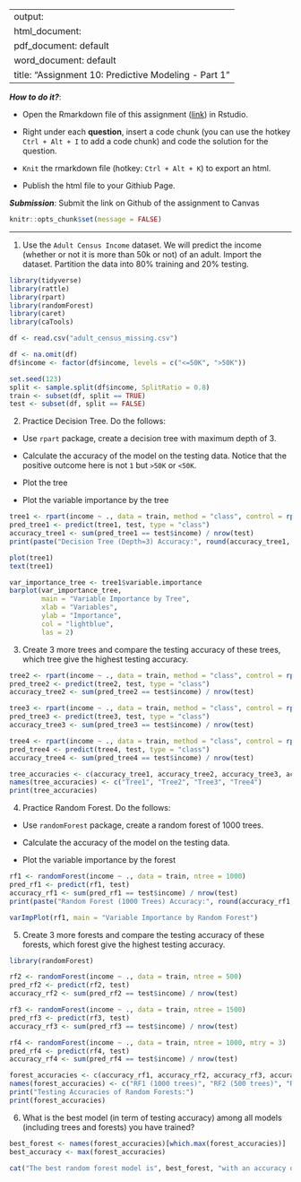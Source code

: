 
---
output: 
  html_document:
  pdf_document: default
  word_document: default
title: "Assignment 10: Predictive Modeling - Part 1"
---

***How to do it?***: 

- Open the Rmarkdown file of this assignment ([link](assignment10.Rmd)) in Rstudio. 

- Right under each **question**, insert  a code chunk (you can use the hotkey `Ctrl + Alt + I` to add a code chunk) and code the solution for the question. 

- `Knit` the rmarkdown file (hotkey: `Ctrl + Alt + K`) to export an html.  

-  Publish the html file to your Githiub Page. 

***Submission***: Submit the link on Github of the assignment to Canvas

```r
knitr::opts_chunk$set(message = FALSE)
```


-------

1. Use the `Adult Census Income` dataset.  We will predict the income (whether or not it is more than 50k or not) of an adult. Import the dataset.  Partition the data into 80% training and 20% testing.  
```r
library(tidyverse)
library(rattle)
library(rpart)
library(randomForest)
library(caret)
library(caTools)

```
```r
df <- read.csv("adult_census_missing.csv")
```
```r
df <- na.omit(df) 
df$income <- factor(df$income, levels = c("<=50K", ">50K"))
```
```r
set.seed(123)
split <- sample.split(df$income, SplitRatio = 0.8)
train <- subset(df, split == TRUE)
test <- subset(df, split == FALSE)
```



2. Practice Decision Tree.  Do the follows:

  - Use `rpart` package, create a decision tree with maximum depth of 3. 
  
  - Calculate the accuracy of the model on the testing data. Notice that the positive outcome here is not `1` but `>50K` or `<50K`. 
  
  - Plot the tree
  
  - Plot the variable importance by the tree
```r
tree1 <- rpart(income ~ ., data = train, method = "class", control = rpart.control(maxdepth = 3))
pred_tree1 <- predict(tree1, test, type = "class")
accuracy_tree1 <- sum(pred_tree1 == test$income) / nrow(test)
print(paste("Decision Tree (Depth=3) Accuracy:", round(accuracy_tree1, 4)))
```
```r
plot(tree1)
text(tree1)
```
```r
var_importance_tree <- tree1$variable.importance 
barplot(var_importance_tree, 
        main = "Variable Importance by Tree", 
        xlab = "Variables", 
        ylab = "Importance", 
        col = "lightblue", 
        las = 2)
```
  
  
3. Create 3 more trees and compare the testing accuracy of these trees, which tree give the highest testing accuracy.
```r
tree2 <- rpart(income ~ ., data = train, method = "class", control = rpart.control(maxdepth = 5))
pred_tree2 <- predict(tree2, test, type = "class")
accuracy_tree2 <- sum(pred_tree2 == test$income) / nrow(test)
```


```r
tree3 <- rpart(income ~ ., data = train, method = "class", control = rpart.control(minsplit = 20))
pred_tree3 <- predict(tree3, test, type = "class")
accuracy_tree3 <- sum(pred_tree3 == test$income) / nrow(test)
```


```r
tree4 <- rpart(income ~ ., data = train, method = "class", control = rpart.control(cp = 0.01))
pred_tree4 <- predict(tree4, test, type = "class")
accuracy_tree4 <- sum(pred_tree4 == test$income) / nrow(test)
```
```r
tree_accuracies <- c(accuracy_tree1, accuracy_tree2, accuracy_tree3, accuracy_tree4)
names(tree_accuracies) <- c("Tree1", "Tree2", "Tree3", "Tree4")
print(tree_accuracies)
```


4. Practice Random Forest.  Do the follows: 

  - Use `randomForest` package, create a random forest of 1000 trees. 
  
  - Calculate the accuracy of the model on the testing data. 
  
  - Plot the variable importance by the forest
```r
rf1 <- randomForest(income ~ ., data = train, ntree = 1000)
pred_rf1 <- predict(rf1, test)
accuracy_rf1 <- sum(pred_rf1 == test$income) / nrow(test)
print(paste("Random Forest (1000 Trees) Accuracy:", round(accuracy_rf1, 4)))
```
```r
varImpPlot(rf1, main = "Variable Importance by Random Forest")
```
  

5. Create 3 more forests and compare the testing accuracy of these forests, which forest give the highest testing accuracy.
```r
library(randomForest)

rf2 <- randomForest(income ~ ., data = train, ntree = 500)
pred_rf2 <- predict(rf2, test)
accuracy_rf2 <- sum(pred_rf2 == test$income) / nrow(test)
```


```r
rf3 <- randomForest(income ~ ., data = train, ntree = 1500)
pred_rf3 <- predict(rf3, test)
accuracy_rf3 <- sum(pred_rf3 == test$income) / nrow(test)
```


```r
rf4 <- randomForest(income ~ ., data = train, ntree = 1000, mtry = 3)
pred_rf4 <- predict(rf4, test)
accuracy_rf4 <- sum(pred_rf4 == test$income) / nrow(test)

```
```r
forest_accuracies <- c(accuracy_rf1, accuracy_rf2, accuracy_rf3, accuracy_rf4)
names(forest_accuracies) <- c("RF1 (1000 trees)", "RF2 (500 trees)", "RF3 (1500 trees)", "RF4 (mtry=3)")
print("Testing Accuracies of Random Forests:")
print(forest_accuracies)
```


6. What is the best model (in term of testing accuracy) among all models (including trees and forests) you have trained?
```r
best_forest <- names(forest_accuracies)[which.max(forest_accuracies)]
best_accuracy <- max(forest_accuracies)

cat("The best random forest model is", best_forest, "with an accuracy of", round(best_accuracy, 4), "\n")
```


